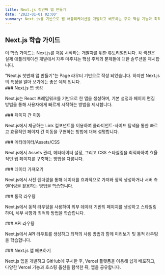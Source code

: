 ```yaml
---
title: Next.js 첫번째 앱 만들기
date: '2023-01-01 02:00'
summary: Next.js를 기반으로 웹 애플리케이션을 개발하고 배포하는 주요 핵심 기능과 최적화 방법에 대해 학습합니다.
---
```


## Next.js 학습 가이드

이 학습 가이드는 Next.js를 처음 시작하는 개발자를 위한 튜토리얼입니다. 각 섹션은 실제 애플리케이션 개발에서 자주 마주치는 핵심 주제와 문제들에 대한 솔루션을 제시합니다.

<Callout type="danger" icon="Page Router">
"Next.js 첫번째 앱 만들기"는 <StyleUnderline>Page 라우터 기반으로 작성</StyleUnderline> 되었습니다. 하지만 Next.js의 특징을 알아 보기에는 좋은 예제 입니다.
</Callout>

<div className="grid grid-cols-1 sm:grid-cols-2 gap-4">

<Card href="/docs/getting-started/nextjs-first-app/create-nextjs-app">
### Next.js 앱 생성

Next.js는 React 프레임워크를 기반으로 한 앱을 생성하며, 기본 설정과 페이지 편집 방법을 통해 사용자에게 빠르게 시작하는 방법을 제시합니다.
</Card>

<Card href="/docs/getting-started/nextjs-first-app/navigate-between-pages">
### 페이지 간 이동

Next.js에서 제공하는 Link 컴포넌트를 이용하여 클라이언트-사이드 탐색을 통한 빠르고 효율적인 페이지 간 이동을 구현하는 방법에 대해 설명합니다.
</Card>

<Card href="/docs/getting-started/nextjs-first-app/assets-metadata-css">
### 메타데이터/Assets/CSS

Next.js에서 Assets 관리, 메타데이터 설정, 그리고 CSS 스타일링을 최적화하여 효율적인 웹 페이지를 구축하는 방법을 다룹니다.
</Card>

<Card href="/docs/getting-started/nextjs-first-app/data-fetching">
### 데이터 가져오기

Next.js에서 사전 렌더링을 통해 데이터를 효과적으로 가져와 정적 생성하거나 서버 측 렌더링을 활용하는 방법을 학습합니다.
</Card>

<Card href="/docs/getting-started/nextjs-first-app/dynamic-routes">
### 동적 라우팅

 Next.js에서 동적 라우팅을 사용하여 외부 데이터 기반의 페이지를 생성하고 스타일링하며, 세부 사항과 최적화 방법을 학습합니다.
</Card>

<Card href="/docs/getting-started/nextjs-first-app/api-routes">
### API 라우팅

Next.js에서 API 라우트를 생성하고 최적의 사용 방법과 함께 미리보기 및 동적 라우팅을 학습합니다.
</Card>

</div>

<div className="grid grid-cols-1 sm:grid-cols-1 gap-4 mt-4">
<Card href="/docs/getting-started/nextjs-first-app/deploying-nextjs-app">
### Next.js 앱 배포하기

Next.js 앱을 개발하고 GitHub에 푸시한 후, Vercel 플랫폼을 이용해 쉽게 배포하고, 다양한 Vercel 기능과 호스팅 옵션을 탐색한 뒤, 앱을 공유합니다.
</Card>

</div>